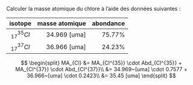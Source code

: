 :::::: {.Exercise-container}
::: {.Exercise data-latex=""}

Calculer la masse atomique du chlore à l'aide des données suivantes :

:::

|    isotope     | masse atomique | abondance |
| :------------: | -------------: | --------: |
| $_{17}^{35}Cl$ |   34.969 [uma] |    75.77% |
| $_{17}^{37}Cl$ |   36.966 [uma] |    24.23% |

::::::

\vspace{\stretch{1}}

::: {.Answer data-latex=""}

$$ \begin{split}
	MA_{Cl} &=  MA_{Cl^{35}} \cdot Abd_{Cl^{35}} + MA_{Cl^{37}} \cdot Abd_{Cl^{37}}\\
		&= 34.969~[uma] \cdot 0.7577 + 36.966~[uma] \cdot 0.2423\\
		&= 35.45 [uma]
	\end{split} $$

:::
